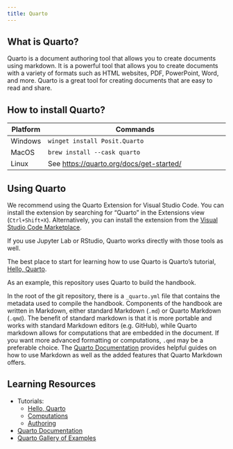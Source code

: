 ```yaml
---
title: Quarto
---
```


## What is Quarto?

Quarto is a document authoring tool that allows you to create documents using markdown.
It is a powerful tool that allows you to create documents with a variety of formats such
as HTML websites, PDF, PowerPoint, Word, and more. Quarto is a great tool for creating
documents that are easy to read and share.

## How to install Quarto?

| Platform | Commands                                 |
| -------- | ---------------------------------------- |
| Windows  | `winget install Posit.Quarto`            |
| MacOS    | `brew install --cask quarto`             |
| Linux    | See [https://quarto.org/docs/get-started/](https://quarto.org/docs/get-started/) |

## Using Quarto

We recommend using the Quarto Extension for Visual Studio Code. You can install the
extension by searching for "Quarto" in the Extensions view (`Ctrl+Shift+X`).
Alternatively, you can install the extension from the
[Visual Studio Code Marketplace](https://marketplace.visualstudio.com/items?itemName=quarto.quarto).

If you use Jupyter Lab or RStudio, Quarto works directly with those tools as well.

The best place to start for learning how to use Quarto is Quarto's tutorial,
[Hello, Quarto](https://quarto.org/docs/get-started/hello).

As an example, this repository uses Quarto to build the handbook.

In the root of the git repository, there is a `_quarto.yml` file that contains the
metadata used to compile the handbook. Components of the handbook are written in
Markdown, either standard Markdown (`.md`) or Quarto Markdown (`.qmd`). The benefit of
standard markdown is that it is more portable and works with standard Markdown editors
(e.g. GitHub), while Quarto markdown allows for computations that are embedded in the
document. If you want more advanced formatting or computations, `.qmd` may be a
preferable choice. The [Quarto Documentation](https://quarto.org/docs/guide/) provides
helpful guides on how to use Markdown as well as the added features that Quarto Markdown
offers.

## Learning Resources

- Tutorials:
  - [Hello, Quarto](https://quarto.org/docs/get-started/hello/vscode.html)
  - [Computations](https://quarto.org/docs/get-started/computations/vscode.html)
  - [Authoring](https://quarto.org/docs/get-started/authoring/vscode.html)
- [Quarto Documentation](https://quarto.org/docs/guide/)
- [Quarto Gallery of Examples](https://quarto.org/docs/gallery/)
